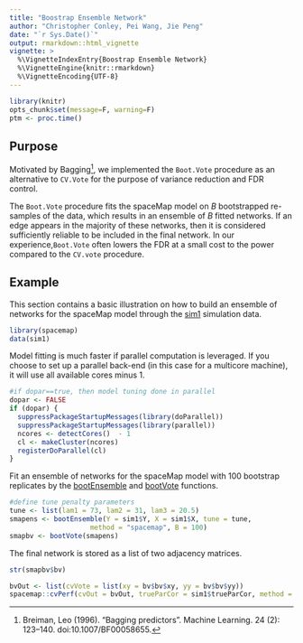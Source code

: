 ```yaml
---
title: "Boostrap Ensemble Network"
author: "Christopher Conley, Pei Wang, Jie Peng"
date: "`r Sys.Date()`"
output: rmarkdown::html_vignette
vignette: >
  %\VignetteIndexEntry{Boostrap Ensemble Network}
  %\VignetteEngine{knitr::rmarkdown}
  %\VignetteEncoding{UTF-8}
---
```



```r
library(knitr)
opts_chunk$set(message=F, warning=F)
ptm <- proc.time()
```

<!--Bootstrap aggregation, or bagging, is known to be a powerful tool for stabilizing machine learning models (i.e. reducing the model variability) without incurring additional bias. Learning networks from data is related to classification, where ensemble methods like bagging were first employed^[Breiman, Leo (1996). "Bagging predictors". Machine Learning. 24 (2): 123–140. doi:10.1007/BF00058655.]. In this case, each potential edge must effectively be classified as no edge or edge. Bootstrap aggregation ought to increase the accuracy of the network structure when the model output varies dramatically after being subject to small perturbations to the data input. -->


## Purpose

Motivated by Bagging^[Breiman, Leo (1996). "Bagging predictors". Machine Learning. 24 (2): 123–140. doi:10.1007/BF00058655.], we implemented the `Boot.Vote` procedure as an alternative to `CV.Vote` for the purpose of variance reduction and FDR control. 

The `Boot.Vote` procedure fits the spaceMap model on $B$ bootstrapped re-samples of the data, which results in an ensemble of $B$ fitted networks. If an edge appears in the majority of these networks,  then it is considered sufficiently reliable to be included in the final network. <!--While the voting component is similar to CV.Vote, Boot.Vote differs in the data sampling. In bootstrap re-sampling, the model is fit to $N$ samples drawn with replacement (i.e., any sample can be drawn more than once in a bootstrapped re-sample), while CV.Vote sub-samples without replacement depending on the number of hold out sets.--> In our experience,`Boot.Vote` often  lowers the FDR at a small cost to the power compared to the `CV.vote` procedure. 
<!--However, Boot.Vote may not always be preferable to CV.Vote. The scope of this article is to demonstrate the application of Boot.Vote and leave it to the user to decide if Boot.Vote enhances the CV.Vote selected model depending on the nature of the application. -->

## Example 

This section contains a basic illustration on how to build an ensemble of networks for the spaceMap model through the  [sim1](https://topherconley.github.io/spacemap/reference/sim1.html) simulation data. 

```r
library(spacemap)
data(sim1)
```

Model fitting is much faster if parallel computation is leveraged. If you choose to set up a parallel back-end (in this case for a multicore machine), it will use all available cores minus 1.

```r
#if dopar==true, then model tuning done in parallel 
dopar <- FALSE
if (dopar) { 
  suppressPackageStartupMessages(library(doParallel))
  suppressPackageStartupMessages(library(parallel))
  ncores <- detectCores()  - 1
  cl <- makeCluster(ncores)
  registerDoParallel(cl)
}
```



Fit an ensemble of networks for the spaceMap model with 100 bootstrap replicates by the  [bootEnsemble](https://topherconley.github.io/spacemap/reference/bootEnsemble.html) and [bootVote](https://topherconley.github.io/spacemap/reference/bootVote.html ) functions. 

```r
#define tune penalty parameters
tune <- list(lam1 = 73, lam2 = 31, lam3 = 20.5)
smapens <- bootEnsemble(Y = sim1$Y, X = sim1$X, tune = tune,
                    method = "spacemap", B = 100)
smapbv <- bootVote(smapens)
```

The final network is stored as a list of two adjacency matrices.

```r
str(smapbv$bv)
```

```r
bvOut <- list(cvVote = list(xy = bv$bv$xy, yy = bv$bv$yy))
spacemap::cvPerf(cvOut = bvOut, trueParCor = sim1$trueParCor, method = "spacemap")[1:8]
```

<!--
### SPACE 

Fit an ensemble network for the SPACE model (i.e. `method="space"`) with 100 bootstrap replicates.

```r
sens <- bootEnsemble(Y = sim1$Y, tune = list(lam1 = 70), 
                    method = "space", B = 100)
spacebv <- bootVote(sens)
```


Below the ensemble network is stored as an adjacency matrix . 

```r
str(spacebv$bv$yy)
```


```r
bvOut <- list(cvVote = list(yy = spacebv$bv$yy))
kable(t(as.matrix(cvPerf(cvOut = bvOut, trueParCor = sim1$trueParCor, method = "space")[1:3])))
```
-->

